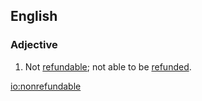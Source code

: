 ==English==
===Adjective===
{{en-adj}}
# Not [[refundable]]; not able to be [[refund]]ed.

[[io:nonrefundable]]